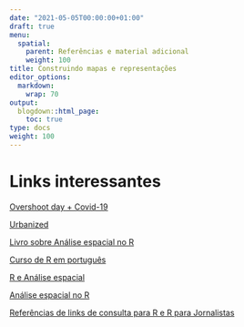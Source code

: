 ---
date: "2021-05-05T00:00:00+01:00"
draft: true
menu:
  spatial:
    parent: Referências e material adicional
    weight: 100
title: Construindo mapas e representações
editor_options: 
  markdown: 
    wrap: 70
output: 
  blogdown::html_page:
    toc: true
type: docs
weight: 100
---

# Links interessantes

[Overshoot day + Covid-19](https://www.overshootday.org/)   

[Urbanized](https://vimeo.com/ondemand/urbanized2)

[Livro sobre Análise espacial no R](https://www.dropbox.com/s/mo65rwtzafrsa5w/analise%20espacial.pdf?dl=0)

[Curso de R em português](http://material.curso-r.com/)   

[R e Análise espacial](https://mgimond.github.io/Spatial/spatial-autocorrelation-in-r.html)

[Análise espacial no R](https://rspatial.org/raster/analysis/index.html)

[Referências de links de consulta para R e R para Jornalistas](https://www.curso-de-programacao-em-r-para-jornalistas.com/2019/10/27/saiba-mais-sobre-o-r/)
